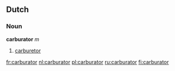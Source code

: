 ==Dutch==
=== Noun ===
'''carburator''' ''m''

# [[carburetor]]

[[fr:carburator]]
[[nl:carburator]]
[[pl:carburator]]
[[ru:carburator]]
[[fi:carburator]]